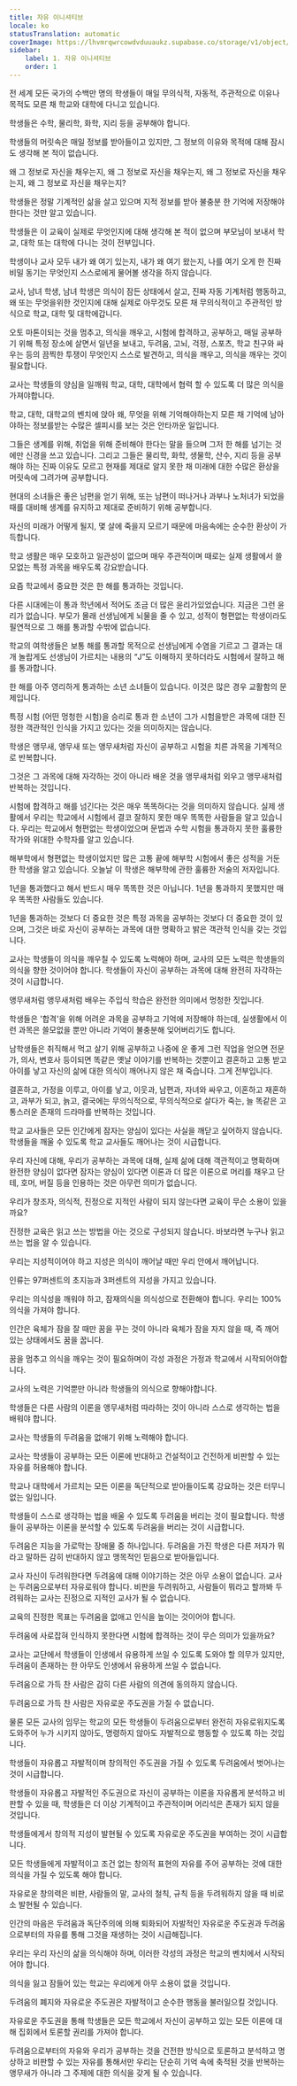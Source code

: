 ```yaml
---
title: 자유 이니셔티브
locale: ko
statusTranslation: automatic
coverImage: https://lhvmrqwrcowdvduuaukz.supabase.co/storage/v1/object/public/strapi-uploads/small_cover-educacion-fundamental.webp-2d51a7828a2b1309555be27f7e2a61a0.webp
sidebar:
    label: 1. 자유 이니셔티브
    order: 1
---
```

전 세계 모든 국가의 수백만 명의 학생들이 매일 무의식적, 자동적, 주관적으로 이유나 목적도 모른 채 학교와 대학에 다니고 있습니다.

학생들은 수학, 물리학, 화학, 지리 등을 공부해야 합니다.

학생들의 머릿속은 매일 정보를 받아들이고 있지만, 그 정보의 이유와 목적에 대해 잠시도 생각해 본 적이 없습니다.

왜 그 정보로 자신을 채우는지, 왜 그 정보로 자신을 채우는지, 왜 그 정보로 자신을 채우는지, 왜 그 정보로 자신을 채우는지?

학생들은 정말 기계적인 삶을 살고 있으며 지적 정보를 받아 불충분 한 기억에 저장해야한다는 것만 알고 있습니다.

학생들은 이 교육이 실제로 무엇인지에 대해 생각해 본 적이 없으며 부모님이 보내서 학교, 대학 또는 대학에 다니는 것이 전부입니다.

학생이나 교사 모두 내가 왜 여기 있는지, 내가 왜 여기 왔는지, 나를 여기 오게 한 진짜 비밀 동기는 무엇인지 스스로에게 물어볼 생각을 하지 않습니다.

교사, 남녀 학생, 남녀 학생은 의식이 잠든 상태에서 살고, 진짜 자동 기계처럼 행동하고, 왜 또는 무엇을위한 것인지에 대해 실제로 아무것도 모른 채 무의식적이고 주관적인 방식으로 학교, 대학 및 대학에갑니다.

오토 마톤이되는 것을 멈추고, 의식을 깨우고, 시험에 합격하고, 공부하고, 매일 공부하기 위해 특정 장소에 살면서 일년을 보내고, 두려움, 고뇌, 걱정, 스포츠, 학교 친구와 싸우는 등의 끔찍한 투쟁이 무엇인지 스스로 발견하고, 의식을 깨우고, 의식을 깨우는 것이 필요합니다.

교사는 학생들의 양심을 일깨워 학교, 대학, 대학에서 협력 할 수 있도록 더 많은 의식을 가져야합니다.

학교, 대학, 대학교의 벤치에 앉아 왜, 무엇을 위해 기억해야하는지 모른 채 기억에 남아야하는 정보를받는 수많은 셀피시를 보는 것은 안타까운 일입니다.

그들은 생계를 위해, 취업을 위해 준비해야 한다는 말을 들으며 그저 한 해를 넘기는 것에만 신경을 쓰고 있습니다. 그리고 그들은 물리학, 화학, 생물학, 산수, 지리 등을 공부해야 하는 진짜 이유도 모르고 현재를 제대로 알지 못한 채 미래에 대한 수많은 환상을 머릿속에 그려가며 공부합니다.

현대의 소녀들은 좋은 남편을 얻기 위해, 또는 남편이 떠나거나 과부나 노처녀가 되었을 때를 대비해 생계를 유지하고 제대로 준비하기 위해 공부합니다.

자신의 미래가 어떻게 될지, 몇 살에 죽을지 모르기 때문에 마음속에는 순수한 환상이 가득합니다.

학교 생활은 매우 모호하고 일관성이 없으며 매우 주관적이며 때로는 실제 생활에서 쓸모없는 특정 과목을 배우도록 강요받습니다.

요즘 학교에서 중요한 것은 한 해를 통과하는 것입니다.

다른 시대에는이 통과 학년에서 적어도 조금 더 많은 윤리가있었습니다. 지금은 그런 윤리가 없습니다. 부모가 몰래 선생님에게 뇌물을 줄 수 있고, 성적이 형편없는 학생이라도 필연적으로 그 해를 통과할 수밖에 없습니다.

학교의 여학생들은 보통 해를 통과할 목적으로 선생님에게 수염을 기르고 그 결과는 대개 놀랍게도 선생님이 가르치는 내용의 “J”도 이해하지 못하더라도 시험에서 잘하고 해를 통과합니다.

한 해를 아주 영리하게 통과하는 소년 소녀들이 있습니다. 이것은 많은 경우 교활함의 문제입니다.

특정 시험 (어떤 멍청한 시험)을 승리로 통과 한 소년이 그가 시험을받은 과목에 대한 진정한 객관적인 인식을 가지고 있다는 것을 의미하지는 않습니다.

학생은 앵무새, 앵무새 또는 앵무새처럼 자신이 공부하고 시험을 치른 과목을 기계적으로 반복합니다.

그것은 그 과목에 대해 자각하는 것이 아니라 배운 것을 앵무새처럼 외우고 앵무새처럼 반복하는 것입니다.

시험에 합격하고 해를 넘긴다는 것은 매우 똑똑하다는 것을 의미하지 않습니다. 실제 생활에서 우리는 학교에서 시험에서 결코 잘하지 못한 매우 똑똑한 사람들을 알고 있습니다. 우리는 학교에서 형편없는 학생이었으며 문법과 수학 시험을 통과하지 못한 훌륭한 작가와 위대한 수학자를 알고 있습니다.

해부학에서 형편없는 학생이었지만 많은 고통 끝에 해부학 시험에서 좋은 성적을 거둔 한 학생을 알고 있습니다. 오늘날 이 학생은 해부학에 관한 훌륭한 저술의 저자입니다.

1년을 통과했다고 해서 반드시 매우 똑똑한 것은 아닙니다. 1년을 통과하지 못했지만 매우 똑똑한 사람들도 있습니다.

1년을 통과하는 것보다 더 중요한 것은 특정 과목을 공부하는 것보다 더 중요한 것이 있으며, 그것은 바로 자신이 공부하는 과목에 대한 명확하고 밝은 객관적 인식을 갖는 것입니다.

교사는 학생들이 의식을 깨우칠 수 있도록 노력해야 하며, 교사의 모든 노력은 학생들의 의식을 향한 것이어야 합니다. 학생들이 자신이 공부하는 과목에 대해 완전히 자각하는 것이 시급합니다.

앵무새처럼 앵무새처럼 배우는 주입식 학습은 완전한 의미에서 멍청한 짓입니다.

학생들은 '합격'을 위해 어려운 과목을 공부하고 기억에 저장해야 하는데, 실생활에서 이런 과목은 쓸모없을 뿐만 아니라 기억이 불충분해 잊어버리기도 합니다.

남학생들은 취직해서 먹고 살기 위해 공부하고 나중에 운 좋게 그런 직업을 얻으면 전문가, 의사, 변호사 등이되면 똑같은 옛날 이야기를 반복하는 것뿐이고 결혼하고 고통 받고 아이를 낳고 자신의 삶에 대한 의식이 깨어나지 않은 채 죽습니다. 그게 전부입니다.

결혼하고, 가정을 이루고, 아이를 낳고, 이웃과, 남편과, 자녀와 싸우고, 이혼하고 재혼하고, 과부가 되고, 늙고, 결국에는 무의식적으로, 무의식적으로 살다가 죽는, 늘 똑같은 고통스러운 존재의 드라마를 반복하는 것입니다.

학교 교사들은 모든 인간에게 잠자는 양심이 있다는 사실을 깨닫고 싶어하지 않습니다. 학생들을 깨울 수 있도록 학교 교사들도 깨어나는 것이 시급합니다.

우리 자신에 대해, 우리가 공부하는 과목에 대해, 실제 삶에 대해 객관적이고 명확하며 완전한 양심이 없다면 잠자는 양심이 있다면 이론과 더 많은 이론으로 머리를 채우고 단테, 호머, 버질 등을 인용하는 것은 아무런 의미가 없습니다.

우리가 창조자, 의식적, 진정으로 지적인 사람이 되지 않는다면 교육이 무슨 소용이 있을까요?

진정한 교육은 읽고 쓰는 방법을 아는 것으로 구성되지 않습니다. 바보라면 누구나 읽고 쓰는 법을 알 수 있습니다.

우리는 지성적이어야 하고 지성은 의식이 깨어날 때만 우리 안에서 깨어납니다.

인류는 97퍼센트의 초지능과 3퍼센트의 지성을 가지고 있습니다.

우리는 의식성을 깨워야 하고, 잠재의식을 의식성으로 전환해야 합니다. 우리는 100% 의식을 가져야 합니다.

인간은 육체가 잠을 잘 때만 꿈을 꾸는 것이 아니라 육체가 잠을 자지 않을 때, 즉 깨어 있는 상태에서도 꿈을 꿉니다.

꿈을 멈추고 의식을 깨우는 것이 필요하며이 각성 과정은 가정과 학교에서 시작되어야합니다.

교사의 노력은 기억뿐만 아니라 학생들의 의식으로 향해야합니다.

학생들은 다른 사람의 이론을 앵무새처럼 따라하는 것이 아니라 스스로 생각하는 법을 배워야 합니다.

교사는 학생들의 두려움을 없애기 위해 노력해야 합니다.

교사는 학생들이 공부하는 모든 이론에 반대하고 건설적이고 건전하게 비판할 수 있는 자유를 허용해야 합니다.

학교나 대학에서 가르치는 모든 이론을 독단적으로 받아들이도록 강요하는 것은 터무니없는 일입니다.

학생들이 스스로 생각하는 법을 배울 수 있도록 두려움을 버리는 것이 필요합니다. 학생들이 공부하는 이론을 분석할 수 있도록 두려움을 버리는 것이 시급합니다.

두려움은 지능을 가로막는 장애물 중 하나입니다. 두려움을 가진 학생은 다른 저자가 뭐라고 말하든 감히 반대하지 않고 맹목적인 믿음으로 받아들입니다.

교사 자신이 두려워한다면 두려움에 대해 이야기하는 것은 아무 소용이 없습니다. 교사는 두려움으로부터 자유로워야 합니다. 비판을 두려워하고, 사람들이 뭐라고 할까봐 두려워하는 교사는 진정으로 지적인 교사가 될 수 없습니다.

교육의 진정한 목표는 두려움을 없애고 인식을 높이는 것이어야 합니다.

두려움에 사로잡혀 인식하지 못한다면 시험에 합격하는 것이 무슨 의미가 있을까요?

교사는 교단에서 학생들이 인생에서 유용하게 쓰일 수 있도록 도와야 할 의무가 있지만, 두려움이 존재하는 한 아무도 인생에서 유용하게 쓰일 수 없습니다.

두려움으로 가득 찬 사람은 감히 다른 사람의 의견에 동의하지 않습니다.

두려움으로 가득 찬 사람은 자유로운 주도권을 가질 수 없습니다.

물론 모든 교사의 임무는 학교의 모든 학생들이 두려움으로부터 완전히 자유로워지도록 도와주어 누가 시키지 않아도, 명령하지 않아도 자발적으로 행동할 수 있도록 하는 것입니다.

학생들이 자유롭고 자발적이며 창의적인 주도권을 가질 수 있도록 두려움에서 벗어나는 것이 시급합니다.

학생들이 자유롭고 자발적인 주도권으로 자신이 공부하는 이론을 자유롭게 분석하고 비판할 수 있을 때, 학생들은 더 이상 기계적이고 주관적이며 어리석은 존재가 되지 않을 것입니다.

학생들에게서 창의적 지성이 발현될 수 있도록 자유로운 주도권을 부여하는 것이 시급합니다.

모든 학생들에게 자발적이고 조건 없는 창의적 표현의 자유를 주어 공부하는 것에 대한 의식을 가질 수 있도록 해야 합니다.

자유로운 창의력은 비판, 사람들의 말, 교사의 철칙, 규칙 등을 두려워하지 않을 때 비로소 발현될 수 있습니다.

인간의 마음은 두려움과 독단주의에 의해 퇴화되어 자발적인 자유로운 주도권과 두려움으로부터의 자유를 통해 그것을 재생하는 것이 시급해집니다.

우리는 우리 자신의 삶을 의식해야 하며, 이러한 각성의 과정은 학교의 벤치에서 시작되어야 합니다.

의식을 잃고 잠들어 있는 학교는 우리에게 아무 소용이 없을 것입니다.

두려움의 폐지와 자유로운 주도권은 자발적이고 순수한 행동을 불러일으킬 것입니다.

자유로운 주도권을 통해 학생들은 모든 학교에서 자신이 공부하고 있는 모든 이론에 대해 집회에서 토론할 권리를 가져야 합니다.

두려움으로부터의 자유와 우리가 공부하는 것을 건전한 방식으로 토론하고 분석하고 명상하고 비판할 수 있는 자유를 통해서만 우리는 단순히 기억 속에 축적된 것을 반복하는 앵무새가 아니라 그 주제에 대한 의식을 갖게 될 수 있습니다.
